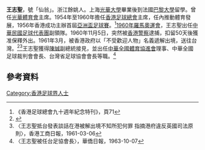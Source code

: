 '''王志聖'''，號「仙翁」。浙江餘姚人。上海[[光華大學|光華大學]]畢業後到法國[[巴黎大學|巴黎大學]]留學。曾任[[光華體育會|光華體育會]]主席。1954年至1960年擔任[[香港足球總會|香港足球總會]]主席，任內推動體育發展，1956年香港成功主辦首屆[[亞洲盃足球賽|亞洲盃足球賽]]。<ref>《香港足球總會九十週年紀念特刊》，頁71</ref>[[1960年羅馬奧運會|1960年羅馬奧運會]]，王志聖出任[[1960年夏季奧林匹克運動會中華民國代表團|中華民國足球代表團]]副領隊。1960年11月5日，突然被[[香港警察|香港警察]]逮捕，扣留50天後獲准保釋外出。1961年3月，被香港政府以「不受歡迎人物」名義遞解出境，送往台灣。<ref name="李峻嶸2015">{{cite book|author=李峻嶸|title=足球王國：戰後初期的香港足球|url=http://books.google.com/books?id=ATWrCgAAQBAJ&pg=PA66|date=2015|publisher=三聯書店 (香港)|isbn=978-962-04-3782-3|pages=頁66}}</ref><ref>〈王志聖抵台發表談話在港被解出境不知所犯何罪 指摘港府違反英國司法原則〉，香港工商日報，1961-03-06</ref>王志聖獲得[[陳誠|陳誠]]副總統接見，並出任[[中華全國體育協進會|中華全國體育協進會]]理事、中華全國足球裁判會會長、台灣省足球協會會長等職。<ref>〈王志聖被任台足協會長〉，華僑日報，1963-10-07</ref>

==參考資料==
{{reflist}}
{{s-start}}
{{s-sports}}
{{s-bef | before=[[積·史堅拿|史堅拿]]}}
{{s-ttl | title  = [[香港足球總會|香港足球總會]]主席
        | years  = 1954-1960}}
{{s-aft | after = [[莫慶|莫慶]]}}
{{S-end}}
[[Category:香港足球界人士|Category:香港足球界人士]]